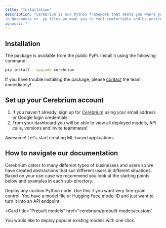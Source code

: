 ```yaml
---
title: "Installation"
description: "Cerebrium is our Python framework that meets you where you work - whether it be
in Notebooks or .py files we want you to feel comfortable and be environment
agnostic."
---
```


## Installation

The package is available from the public PyPi. Install it using the following
command:

```bash
pip install --upgrade cerebrium
```

If you have trouble installing the package, please [contact](mailto:support@cerebrium.ai) the team immediately!

## Set up your Cerebrium account

1. If you haven't already, sign up for
   [Cerebrium](https://dashboard.cerebrium.ai) using your email address or
   Google login credentials.
2. From your dashboard you will be able to view all deployed models, API calls,
   versions and invite teammates!

Awesome! Let's start creating ML-based applications

## How to navigate our documentation

Cerebrium caters to many different types of businesses and users so we have created abstractions that suit different users in different situations. Based on your use-case we recommend you look at the starting points below and examples in each sub-directory.

<CardGroup>
<Card
  title="Cortex"
  href="cerebrium/cortex/introduction"
>
  Deploy any custom Python code. Use this if you want very fine-grain control.
</Card>

<Card title="Conduit" href="cerebrium/conduit/introduction">
  You have a model file or Hugging Face model ID and just want to turn it into
  an API endpoint.
</Card>

<Card
  title="Prebuilt models"
  href="cerebrium/prebuilt-models/custom"
>
  You would like to deploy popular existing models with one click.
</Card>
</CardGroup>
